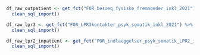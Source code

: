 ```r
df_raw_outpatient <- get_fct("FOR_besoeg_fysiske_fremmoeder_inkl_2021") %>%
  clean_sql_import()

df_raw_lpr3 <- get_fct("FOR_LPR3kontakter_psyk_somatik_inkl_2021") %>%
  clean_sql_import()

df_raw_lpr2_inpatient <- get_fct("FOR_indlaeggelser_psyk_somatik_LPR2_inkl_2021") %>%
  clean_sql_import()
```